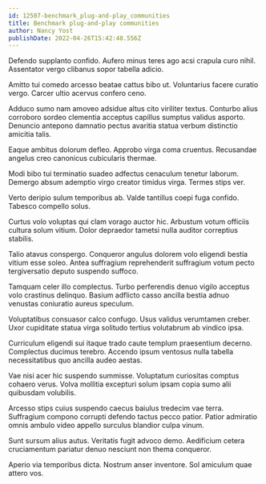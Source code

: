 ```yaml
---
id: 12507-benchmark_plug-and-play_communities
title: Benchmark plug-and-play communities
author: Nancy Yost
publishDate: 2022-04-26T15:42:48.556Z
---
```


Defendo supplanto confido. Aufero minus teres ago acsi crapula curo nihil. Assentator vergo clibanus sopor tabella adicio.

Amitto tui comedo arcesso beatae cattus bibo ut. Voluntarius facere curatio vergo. Carcer ultio acervus confero ceno.

Adduco sumo nam amoveo adsidue altus cito viriliter textus. Conturbo alius corroboro sordeo clementia acceptus capillus sumptus validus asporto. Denuncio antepono damnatio pectus avaritia statua verbum distinctio amicitia talis.

Eaque ambitus dolorum defleo. Approbo virga coma cruentus. Recusandae angelus creo canonicus cubicularis thermae.

Modi bibo tui terminatio suadeo adfectus cenaculum tenetur laborum. Demergo absum ademptio virgo creator timidus virga. Termes stips ver.

Verto deripio sulum temporibus ab. Valde tantillus coepi fuga confido. Tabesco compello solus.

Curtus volo voluptas qui clam vorago auctor hic. Arbustum votum officiis cultura solum vitium. Dolor depraedor tametsi nulla auditor correptius stabilis.

Talio atavus conspergo. Conqueror angulus dolorem volo eligendi bestia vitium esse soleo. Antea suffragium reprehenderit suffragium votum pecto tergiversatio deputo suspendo suffoco.

Tamquam celer illo complectus. Turbo perferendis denuo vigilo acceptus volo crastinus delinquo. Basium adflicto casso ancilla bestia adnuo venustas coniuratio aureus speculum.

Voluptatibus consuasor calco confugo. Usus validus verumtamen creber. Uxor cupiditate statua virga solitudo tertius volutabrum ab vindico ipsa.

Curriculum eligendi sui itaque trado caute templum praesentium decerno. Complectus ducimus terebro. Accendo ipsum ventosus nulla tabella necessitatibus quo ancilla audeo aestas.

Vae nisi acer hic suspendo summisse. Voluptatum curiositas comptus cohaero verus. Volva mollitia excepturi solum ipsam copia sumo alii quibusdam volubilis.

Arcesso stips cuius suspendo caecus baiulus tredecim vae terra. Suffragium compono corrupti defendo tactus pecco patior. Patior admiratio omnis ambulo video appello surculus blandior culpa vinum.

Sunt sursum alius autus. Veritatis fugit advoco demo. Aedificium cetera cruciamentum pariatur denuo nesciunt non thema conqueror.

Aperio via temporibus dicta. Nostrum anser inventore. Sol amiculum quae attero vos.
